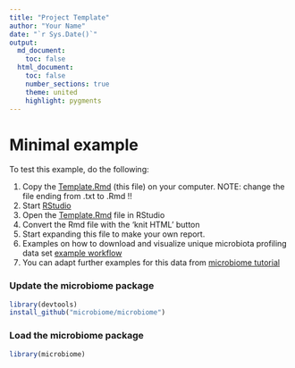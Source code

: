 ```yaml
---
title: "Project Template"
author: "Your Name"
date: "`r Sys.Date()`"
output:
  md_document:
    toc: false
  html_document:
    toc: false
    number_sections: true
    theme: united
    highlight: pygments
---
```

<!--
  %\VignetteEngine{knitr::rmarkdown}
  %\VignetteIndexEntry{Project Template}
  %\usepackage[utf8]{inputenc}
-->


Minimal example
===========

To test this example, do the following:

 1. Copy the [Template.Rmd](https://raw.githubusercontent.com/microbiome/microbiome/master/vignettes/Template.Rmd) (this file) on your computer. NOTE: change the file ending from .txt to .Rmd !!
 1. Start [RStudio](http://www.rstudio.com/)
 1. Open the [Template.Rmd](https://raw.githubusercontent.com/microbiome/microbiome/master/vignettes/Template.Rmd) file in RStudio
 1. Convert the Rmd file with the 'knit HTML' button
 1. Start expanding this file to make your own report. 
 1. Examples on how to download and visualize unique microbiota profiling data set [example workflow](https://github.com/microbiome/microbiome/blob/master/vignettes/Atlas.Rmd) 
 1. You can adapt further examples for this data from [microbiome tutorial](https://github.com/microbiome/microbiome/blob/master/vignettes/vignette.md)


### Update the microbiome package

```r
library(devtools)
install_github("microbiome/microbiome")
```

### Load the microbiome package

```r
library(microbiome)  
```

